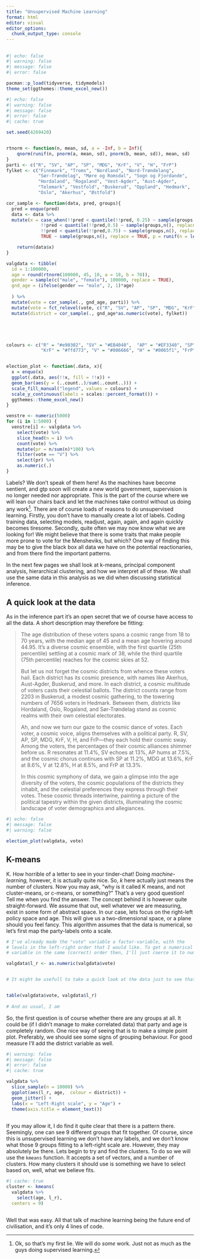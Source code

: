```yaml
---
title: "Unsupervised Machine Learning"
format: html
editor: visual
editor_options: 
  chunk_output_type: console
---
```


## 

```r
#| echo: false
#| warning: false
#| message: false
#| error: false

pacman::p_load(tidyverse, tidymodels)
theme_set(ggthemes::theme_excel_new())

```

```r
#| echo: false
#| warning: false
#| message: false
#| error: false
#| cache: true

set.seed(4269420)


rtnorm <- function(n, mean, sd, a = -Inf, b = Inf){
    qnorm(runif(n, pnorm(a, mean, sd), pnorm(b, mean, sd)), mean, sd)
}
parti <- c("R", "SV", "AP", "SP", "MDG", "KrF", "V", "H", "FrP")
fylket <- c("Finnmark", "Troms", "Nordland", "Nord-Trøndelang",
            "Sør-Trøndelag", "Møre og Romsdal", "Sogn og Fjordande",
            "Hordaland", "Rogaland", "Vest-Agder", "Aust-Agder",
            "Telemark", "Vestfold", "Buskerud", "Oppland", "Hedmark",
            "Oslo", "Akerhus", "Østfold")

cor_sample <- function(data, pred, groups){
  pred = enquo(pred)
  data <- data %>%   
  mutate(x = case_when(!!pred < quantile(!!pred, 0.25) ~ sample(groups,n(), replace = TRUE, p = runif(n = length(groups))),
             !!pred < quantile(!!pred,0.5) ~ sample(groups,n(), replace = TRUE, p = runif(n = length(groups))),
             !!pred < quantile(!!pred,0.75) ~ sample(groups,n(), replace = TRUE, p = runif(n = length(groups))),
             TRUE ~ sample(groups,n(), replace = TRUE, p = runif(n = length(groups)))))

    return(data$x)
}

valgdata <- tibble(
  id = 1:100000,
  age = round(rtnorm(100000, 45, 10, a = 18, b = 70)),
  gender = sample(c("male", "female"), 100000, replace = TRUE),
  gnd_age = (ifelse(gender == "male", 2, 1)*age)
  
  ) %>% 
  mutate(vote = cor_sample(., gnd_age, parti)) %>% 
  mutate(vote = fct_relevel(vote, c("R", "SV", "AP", "SP", "MDG", "KrF", "V", "H", "FrP"))) %>% 
  mutate(district = cor_sample(., gnd_age*as.numeric(vote), fylket))





colours <- c("R" = "#e90302", "SV" = "#EB4040",  "AP" = "#EF3340", "SP" = "#00843d", "MDG" = "#5c941d",
             "KrF" = "#ffd773", "V" = "#006666", "H" = "#0065f1", "FrP" = "#004F80")


election_plot <- function(.data, x){
  x = enquo(x)
  ggplot(.data, aes(!!x, fill = !!x)) +
  geom_bar(aes(y = (..count..)/sum(..count..))) +
  scale_fill_manual("legend", values = colours) +
  scale_y_continuous(labels = scales::percent_format()) +
  ggthemes::theme_excel_new()
}

venstre <- numeric(5000)
for (i in 1:5000) {
  venstre[i] <- valgdata %>% 
    select(vote) %>% 
    slice_head(n = i) %>% 
    count(vote) %>% 
    mutate(pr = n/sum(n)*100) %>% 
    filter(vote == "V") %>% 
    select(pr) %>% 
    as.numeric(.)
}

```

Labels? We don't speak of them here! As the machines have become sentient, and gtp soon will create a new world government, supervision is no longer needed nor appropriate. This is the part of the course where we will lean our chairs back and let the machines take control without us doing any work[^1]. There are of course loads of reasons to do unsupervised learning. Firstly, you don't have to manually create a lot of labels. Coding training data, selecting models, readjust, again, again, and again quickly becomes tiresome. Secondly, quite often we may now know what we are looking for! We might believe that there is some traits that make people more prone to vote for the Mensheviks, but which? One way of finding this may be to give the black box all data we have on the potential reactionaries, and from there find the important patterns.

[^1]: Ok, so that's my first lie. We will do *some* work. Just not as much as the guys doing supervised learning.

In the next few pages we shall look at k-means, principal component analysis, hierarchical clustering, and how we interpret all of these. We shall use the same data in this analysis as we did when discussing statistical inference.

## A quick look at the data

As in the inference part it's an open secret that we of course have access to all the data. A short description may therefore be fitting:

> The age distribution of these voters spans a cosmic range from 18 to 70 years, with the median age of 45 and a mean age hovering around 44.95. It's a diverse cosmic ensemble, with the first quartile (25th percentile) settling at a cosmic mark of 38, while the third quartile (75th percentile) reaches for the cosmic skies at 52.
>
> But let us not forget the cosmic districts from whence these voters hail. Each district has its cosmic presence, with names like Akerhus, Aust-Agder, Buskerud, and more. In each district, a cosmic multitude of voters casts their celestial ballots. The district counts range from 2203 in Buskerud, a modest cosmic gathering, to the towering numbers of 7656 voters in Hedmark. Between them, districts like Hordaland, Oslo, Rogaland, and Sør-Trøndelag stand as cosmic realms with their own celestial electorates.
>
> Ah, and now we turn our gaze to the cosmic dance of votes. Each voter, a cosmic voice, aligns themselves with a political party. R, SV, AP, SP, MDG, KrF, V, H, and FrP---they each hold their cosmic sway. Among the voters, the percentages of their cosmic alliances shimmer before us. R resonates at 11.4%, SV echoes at 13%, AP hums at 7.5%, and the cosmic chorus continues with SP at 11.2%, MDG at 13.6%, KrF at 8.6%, V at 12.8%, H at 8.5%, and FrP at 13.3%.
>
> In this cosmic symphony of data, we gain a glimpse into the age diversity of the voters, the cosmic populations of the districts they inhabit, and the celestial preferences they express through their votes. These cosmic threads intertwine, painting a picture of the political tapestry within the given districts, illuminating the cosmic landscape of voter demographics and allegiances.

```r
#| echo: false
#| message: false
#| warning: false

election_plot(valgdata, vote)

```

## K-means

K. How horrible of a letter to see in your tinder-chat! Doing *machine-learning,* however, it is actually quite nice. So, *k* here actually just means the number of clusters. Now you may ask, "why is it called K means, and not cluster-means, or c-means, or something?" That's a very good question! Tell me when you find the answer. The concept behind it is however quite straight-forward. We assume that out, well whatever we are measuring, exist in some form of abstract space. In our case, lets focus on the right-left policy space and age. This will give us a two-dimensional space, or a plane should you feel fancy. This algorithm assumes that the data is numerical, so let's first map the party-labels onto a scale.

```r

# I've already made the "vote" variable a factor-variable, with the
# levels in the left-right order that I would like. To get a numerical
# variable in the same (correct) order then, I'll just coerce it to numerical. 

valgdata$l_r <- as.numeric(valgdata$vote)


# It might be usefull to take a quick look at the data just to see that I was right


table(valgdata$vote, valgdata$l_r)
  
# And as usual, I am 
```

So, the first question is of course whether there are any groups at all. It could be (if I didn't manage to make correlated data) that party and age is completely random. One nice way of seeing that is to make a simple point plot. Preferably, we should see some signs of grouping behaviour. For good measure I'll add the district variable as well.

```r

#| warning: false
#| message: false
#| error: false
#| cache: true

valgdata %>% 
  slice_sample(n = 10000) %>% 
  ggplot(aes(l_r, age,  colour = district)) +
  geom_jitter() +
  labs(x = "Left-Right scale", y = "Age") +
  theme(axis.title = element_text())
  
```

If you may allow it, I do find it quite clear that there is a pattern there. Seemingly, one can see 9 different groups that fit together. Of course, since this is *un*supervised learning we don't have any labels, and we don't know what those 9 groups fitting to a left-right scale are. However, they may absolutely be there. Lets begin to try and find the clusters. To do so we will use the `kmeans` function. It accepts a set of vectors, and a number of clusters. How many clusters it should use is something we have to select based on, well, what we believe fits.

```r
#| cache: true
cluster <- kmeans(
  valgdata %>% 
    select(age, l_r), 
  centers = 9)



```

Well that was easy. All that talk of machine learning being the future end of civilisation, and it's only 4 lines of code.
